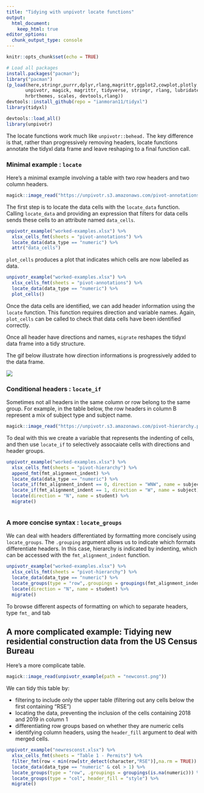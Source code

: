 ```yaml
---
title: "Tidying with unpivotr locate functions"
output:   
  html_document:
    keep_html: true
editor_options: 
  chunk_output_type: console
---
```


```r
knitr::opts_chunk$set(echo = TRUE)
```

```r
# Load all packages 
install.packages("pacman");
library("pacman")
(p_load(here,stringr,purrr,dplyr,rlang,magrittr,ggplot2,cowplot,plotly,
       unpivotr, magick, magrittr, tidyverse, stringr, rlang, lubridate,
       hrbrthemes, scales, devtools,rlang))
devtools::install_github(repo = "ianmoran11/tidyxl")
library(tidyxl)

devtools::load_all()
library(unpivotr)
```

The locate functions work much like `unpivotr::behead.` The key difference is that, rather than progressively removing headers, locate functions annotate the tidyxl data frame and leave reshaping to a final function call. 

### Minimal example : `locate` 

Here's a minimal example involving a table with two row headers and two column headers. 

```r
magick::image_read("https://unpivotr.s3.amazonaws.com/pivot-annotations.png")
```

The first step is to locate the data cells with the `locate_data` function. Calling `locate_data` and providing an expression that filters for data cells sends these cells to an attribute named `data_cells`.  


```r
unpivotr_example("worked-examples.xlsx") %>% 
  xlsx_cells_fmt(sheets = "pivot-annotations") %>%
  locate_data(data_type == "numeric") %>% 
  attr("data_cells")
```

`plot_cells` produces a plot that indicates which cells are now labelled as data. 

```r
unpivotr_example("worked-examples.xlsx") %>% 
  xlsx_cells_fmt(sheets = "pivot-annotations") %>%
  locate_data(data_type == "numeric") %>% 
  plot_cells()
```

Once the data cells are identified, we can add header information using the `locate` function. This function requires direction and variable names. Again, `plot_cells` can be called to check that data cells have been identified correctly. 

Once all header have directions and names, `migrate` reshapes the tidyxl data frame into a tidy structure.

The gif below illustrate how direction informations is progressively added to the data frame. 

![](https://unpivotr.s3.amazonaws.com/up_g01.gif)

### Conditional headers : `locate_if` 

Sometimes not all headers in the same column or row belong to the same group. For example, in the table below, the  row headers in column B represent a mix of subject type and subject name. 

```r
magick::image_read("https://unpivotr.s3.amazonaws.com/pivot-hierarchy.png")
```

To deal with this we create a variable that represents the indenting of cells, and then use  `locate_if` to selectively assocaiate cells with directions and header groups.  

```r
unpivotr_example("worked-examples.xlsx") %>% 
  xlsx_cells_fmt(sheets = "pivot-hierarchy") %>%
  append_fmt(fmt_alignment_indent) %>%
  locate_data(data_type == "numeric") %>%
  locate_if(fmt_alignment_indent == 0, direction = "WNW", name = subject_type) %>% 
  locate_if(fmt_alignment_indent == 1, direction = "W", name = subject) %>% 
  locate(direction = "N", name = student) %>% 
  migrate()



```

### A more concise syntax : `locate_groups` 

We can deal with headers differentiated by formatting more concisely using `locate_groups`. The `.grouping` argument allows us to indicate which formats differentiate headers. In this case, hierarchy is indicated by indenting, which can be accessed with the `fmt_alignment_indent` function. 

```r
unpivotr_example("worked-examples.xlsx") %>% 
  xlsx_cells_fmt(sheets = "pivot-hierarchy") %>%
  locate_data(data_type == "numeric") %>%
  locate_groups(type = "row",.groupings = groupings(fmt_alignment_indent)) %>%
  locate(direction = "N", name = student) %>% 
  migrate()
```

To browse different aspects of formatting on which to separate headers, type `fmt_` and tab 

## A more complicated example: Tidying new residential construction data from the US Census Bureau

Here's a more complicate table.  
```r
magick::image_read(unpivotr_example(path = "newconst.png"))
```

We can tidy this table by:

* filtering to include only the upper table (filtering out any cells below the first containing "RSE")
* locating the data, preventing the inclusion of the cells containing 2018 and 2019 in column 1
* differentiating row groups based on whether they are numeric cells
* identifying column headers, using the `header_fill` argument to deal with merged cells.

```r
unpivotr_example("newresconst.xlsx") %>% 
  xlsx_cells_fmt(sheets = "Table 1 - Permits") %>%
  filter_fmt(row < min(row[str_detect(character,"RSE")],na.rm = TRUE)) %>% 
  locate_data(data_type == "numeric" & col > 1) %>%
  locate_groups(type = "row", .groupings = groupings(is.na(numeric))) %>% 
  locate_groups(type = "col", header_fill = "style") %>% 
  migrate()
```
